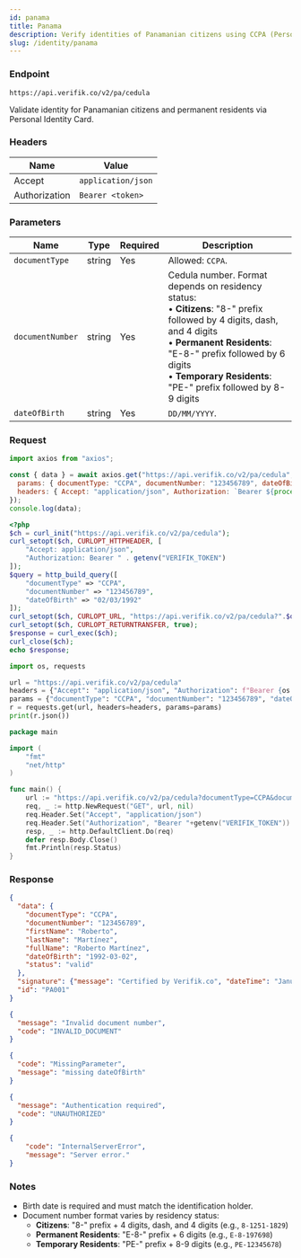 ```yaml
---
id: panama
title: Panama
description: Verify identities of Panamanian citizens using CCPA (Personal Identity Card)
slug: /identity/panama
---
```



### Endpoint

```
https://api.verifik.co/v2/pa/cedula
```

Validate identity for Panamanian citizens and permanent residents via Personal Identity Card.

### Headers

| Name | Value |
| --- | --- |
| Accept | `application/json` |
| Authorization | `Bearer <token>` |

### Parameters

| Name | Type | Required | Description |
| --- | --- | --- | --- |
| `documentType` | string | Yes | Allowed: `CCPA`. |
| `documentNumber` | string | Yes | Cedula number. Format depends on residency status:<br/>• **Citizens**: "8-" prefix followed by 4 digits, dash, and 4 digits<br/>• **Permanent Residents**: "E-8-" prefix followed by 6 digits<br/>• **Temporary Residents**: "PE-" prefix followed by 8-9 digits |
| `dateOfBirth` | string | Yes | `DD/MM/YYYY`. |

### Request

<Tabs>
  <TabItem value="node" label="Node.js">

```javascript
import axios from "axios";

const { data } = await axios.get("https://api.verifik.co/v2/pa/cedula", {
  params: { documentType: "CCPA", documentNumber: "123456789", dateOfBirth: "02/03/1992" },
  headers: { Accept: "application/json", Authorization: `Bearer ${process.env.VERIFIK_TOKEN}` },
});
console.log(data);
```

  </TabItem>
  <TabItem value="php" label="PHP">

```php
<?php
$ch = curl_init("https://api.verifik.co/v2/pa/cedula");
curl_setopt($ch, CURLOPT_HTTPHEADER, [
    "Accept: application/json",
    "Authorization: Bearer " . getenv("VERIFIK_TOKEN")
]);
$query = http_build_query([
    "documentType" => "CCPA",
    "documentNumber" => "123456789",
    "dateOfBirth" => "02/03/1992"
]);
curl_setopt($ch, CURLOPT_URL, "https://api.verifik.co/v2/pa/cedula?".$query);
curl_setopt($ch, CURLOPT_RETURNTRANSFER, true);
$response = curl_exec($ch);
curl_close($ch);
echo $response;
```

  </TabItem>
  <TabItem value="python" label="Python">

```python
import os, requests

url = "https://api.verifik.co/v2/pa/cedula"
headers = {"Accept": "application/json", "Authorization": f"Bearer {os.getenv('VERIFIK_TOKEN')}"}
params = {"documentType": "CCPA", "documentNumber": "123456789", "dateOfBirth": "02/03/1992"}
r = requests.get(url, headers=headers, params=params)
print(r.json())
```

  </TabItem>
  <TabItem value="go" label="Go">

```go
package main

import (
    "fmt"
    "net/http"
)

func main() {
    url := "https://api.verifik.co/v2/pa/cedula?documentType=CCPA&documentNumber=123456789&dateOfBirth=02/03/1992"
    req, _ := http.NewRequest("GET", url, nil)
    req.Header.Set("Accept", "application/json")
    req.Header.Set("Authorization", "Bearer "+getenv("VERIFIK_TOKEN"))
    resp, _ := http.DefaultClient.Do(req)
    defer resp.Body.Close()
    fmt.Println(resp.Status)
}
```

  </TabItem>
 </Tabs>

### Response

<Tabs>
  <TabItem value="200" label="200">

```json
{
  "data": {
    "documentType": "CCPA",
    "documentNumber": "123456789",
    "firstName": "Roberto",
    "lastName": "Martínez",
    "fullName": "Roberto Martínez",
    "dateOfBirth": "1992-03-02",
    "status": "valid"
  },
  "signature": {"message": "Certified by Verifik.co", "dateTime": "January 16, 2024 3:44 PM"},
  "id": "PA001"
}
```

  </TabItem>
  <TabItem value="400" label="400">

```json
{
  "message": "Invalid document number",
  "code": "INVALID_DOCUMENT"
}
```

  </TabItem>
  <TabItem value="409" label="409">

```json
{
  "code": "MissingParameter",
  "message": "missing dateOfBirth"
}
```

  </TabItem>
  <TabItem value="401" label="401">

```json
{
  "message": "Authentication required",
  "code": "UNAUTHORIZED"
}
```

  </TabItem>
  <TabItem value="500" label="500">

```json
{
    "code": "InternalServerError",
    "message": "Server error."
}
```

  </TabItem>
 </Tabs>

### Notes

- Birth date is required and must match the identification holder.
- Document number format varies by residency status:
  - **Citizens**: "8-" prefix + 4 digits, dash, and 4 digits (e.g., `8-1251-1829`)
  - **Permanent Residents**: "E-8-" prefix + 6 digits (e.g., `E-8-197698`)
  - **Temporary Residents**: "PE-" prefix + 8-9 digits (e.g., `PE-12345678`)

